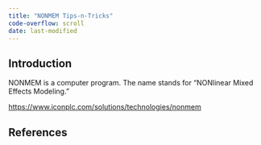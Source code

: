 ```yaml
---
title: "NONMEM Tips-n-Tricks"
code-overflow: scroll
date: last-modified
---
```


:::{.callout-caution title="Under construction"}
:::

## Introduction

NONMEM is a computer program.
The name stands for “NONlinear Mixed Effects Modeling.”

<https://www.iconplc.com/solutions/technologies/nonmem>

## References

::: {#refs}
:::
